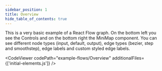 ```yaml
---
sidebar_position: 1
title: Overview
hide_table_of_contents: true
---
```



This is a very basic example of a React Flow graph. On the bottom left you see the Controls and on the bottom right the MiniMap component. You can see different node types (input, default, output), edge types (bezier, step and smoothstep), edge labels and custom styled edge labels.

<CodeViewer codePath="example-flows/Overview" additionalFiles={['initial-elements.js']} />
